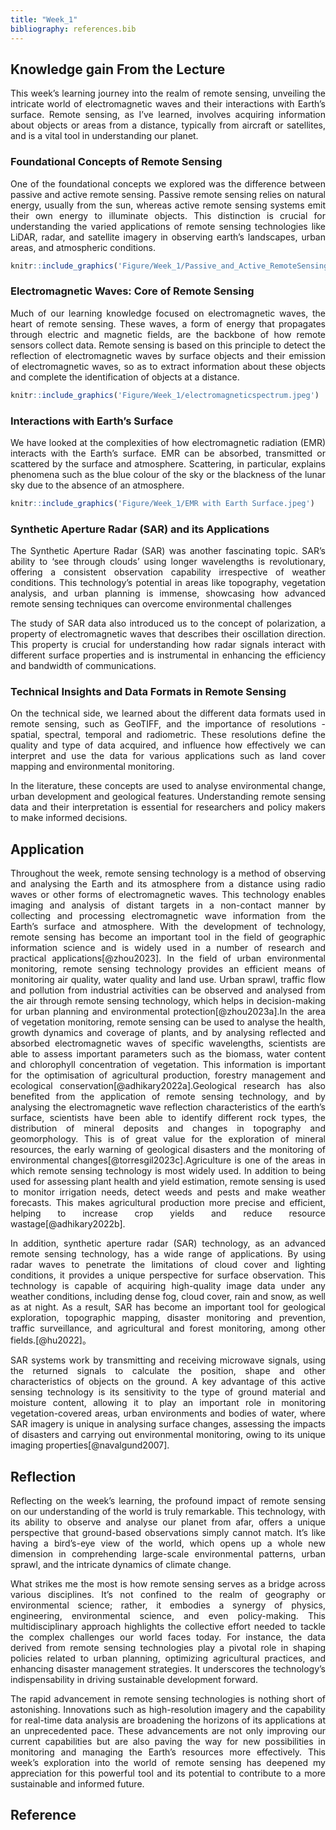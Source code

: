 ```yaml
---
title: "Week_1"
bibliography: references.bib
---
```


## **Knowledge gain From the Lecture**

::: {style="text-align: justify;"}
This week's learning journey into the realm of remote sensing, unveiling the intricate world of electromagnetic waves and their interactions with Earth's surface. Remote sensing, as I've learned, involves acquiring information about objects or areas from a distance, typically from aircraft or satellites, and is a vital tool in understanding our planet.
:::

### **Foundational Concepts of Remote Sensing**

::: {style="text-align: justify;"}
One of the foundational concepts we explored was the difference between passive and active remote sensing. Passive remote sensing relies on natural energy, usually from the sun, whereas active remote sensing systems emit their own energy to illuminate objects. This distinction is crucial for understanding the varied applications of remote sensing technologies like LiDAR, radar, and satellite imagery in observing earth's landscapes, urban areas, and atmospheric conditions.

```r
knitr::include_graphics('Figure/Week_1/Passive_and_Active_RemoteSensing.png')
```
:::

### **Electromagnetic Waves: Core of Remote Sensing**

::: {style="text-align: justify;"}
Much of our learning knowledge focused on electromagnetic waves, the heart of remote sensing. These waves, a form of energy that propagates through electric and magnetic fields, are the backbone of how remote sensors collect data. Remote sensing is based on this principle to detect the reflection of electromagnetic waves by surface objects and their emission of electromagnetic waves, so as to extract information about these objects and complete the identification of objects at a distance.
:::

```r
knitr::include_graphics('Figure/Week_1/electromagneticspectrum.jpeg')
```

### **Interactions with Earth's Surface**

::: {style="text-align: justify;"}
We have looked at the complexities of how electromagnetic radiation (EMR) interacts with the Earth's surface. EMR can be absorbed, transmitted or scattered by the surface and atmosphere. Scattering, in particular, explains phenomena such as the blue colour of the sky or the blackness of the lunar sky due to the absence of an atmosphere.
:::

```r
knitr::include_graphics('Figure/Week_1/EMR with Earth Surface.jpeg')
```

### **Synthetic Aperture Radar (SAR) and its Applications**

::: {style="text-align: justify;"}
The Synthetic Aperture Radar (SAR) was another fascinating topic. SAR's ability to 'see through clouds' using longer wavelengths is revolutionary, offering a consistent observation capability irrespective of weather conditions. This technology's potential in areas like topography, vegetation analysis, and urban planning is immense, showcasing how advanced remote sensing techniques can overcome environmental challenges

The study of SAR data also introduced us to the concept of polarization, a property of electromagnetic waves that describes their oscillation direction. This property is crucial for understanding how radar signals interact with different surface properties and is instrumental in enhancing the efficiency and bandwidth of communications.
:::

### **Technical Insights and Data Formats in Remote Sensing**

::: {style="text-align: justify;"}
On the technical side, we learned about the different data formats used in remote sensing, such as GeoTIFF, and the importance of resolutions - spatial, spectral, temporal and radiometric. These resolutions define the quality and type of data acquired, and influence how effectively we can interpret and use the data for various applications such as land cover mapping and environmental monitoring.

In the literature, these concepts are used to analyse environmental change, urban development and geological features. Understanding remote sensing data and their interpretation is essential for researchers and policy makers to make informed decisions.
:::

## Application
::: {style="text-align: justify;"}
Throughout the week, remote sensing technology is a method of observing and analysing the Earth and its atmosphere from a distance using radio waves or other forms of electromagnetic waves. This technology enables imaging and analysis of distant targets in a non-contact manner by collecting and processing electromagnetic wave information from the Earth's surface and atmosphere. With the development of technology, remote sensing has become an important tool in the field of geographic information science and is widely used in a number of research and practical applications[@zhou2023]. In the field of urban environmental monitoring, remote sensing technology provides an efficient means of monitoring air quality, water quality and land use. Urban sprawl, traffic flow and pollution from industrial activities can be observed and analysed from the air through remote sensing technology, which helps in decision-making for urban planning and environmental protection[@zhou2023a].In the area of vegetation monitoring, remote sensing can be used to analyse the health, growth dynamics and coverage of plants, and by analysing reflected and absorbed electromagnetic waves of specific wavelengths, scientists are able to assess important parameters such as the biomass, water content and chlorophyll concentration of vegetation. This information is important for the optimisation of agricultural production, forestry management and ecological conservation[@adhikary2022a].Geological research has also benefited from the application of remote sensing technology, and by analysing the electromagnetic wave reflection characteristics of the earth's surface, scientists have been able to identify different rock types, the distribution of mineral deposits and changes in topography and geomorphology. This is of great value for the exploration of mineral resources, the early warning of geological disasters and the monitoring of environmental changes[@torresgil2023c].Agriculture is one of the areas in which remote sensing technology is most widely used. In addition to being used for assessing plant health and yield estimation, remote sensing is used to monitor irrigation needs, detect weeds and pests and make weather forecasts. This makes agricultural production more precise and efficient, helping to increase crop yields and reduce resource wastage[@adhikary2022b].

In addition, synthetic aperture radar (SAR) technology, as an advanced remote sensing technology, has a wide range of applications. By using radar waves to penetrate the limitations of cloud cover and lighting conditions, it provides a unique perspective for surface observation. This technology is capable of acquiring high-quality image data under any weather conditions, including dense fog, cloud cover, rain and snow, as well as at night. As a result, SAR has become an important tool for geological exploration, topographic mapping, disaster monitoring and prevention, traffic surveillance, and agricultural and forest monitoring, among other fields.[@hu2022]。

SAR systems work by transmitting and receiving microwave signals, using the returned signals to calculate the position, shape and other characteristics of objects on the ground. A key advantage of this active sensing technology is its sensitivity to the type of ground material and moisture content, allowing it to play an important role in monitoring vegetation-covered areas, urban environments and bodies of water, where SAR imagery is unique in analysing surface changes, assessing the impacts of disasters and carrying out environmental monitoring, owing to its unique imaging properties[@navalgund2007].
::: 

## Reflection

::: {style="text-align: justify;"}
Reflecting on the week's learning, the profound impact of remote sensing on our understanding of the world is truly remarkable. This technology, with its ability to observe and analyse our planet from afar, offers a unique perspective that ground-based observations simply cannot match. It's like having a bird's-eye view of the world, which opens up a whole new dimension in comprehending large-scale environmental patterns, urban sprawl, and the intricate dynamics of climate change.

What strikes me the most is how remote sensing serves as a bridge across various disciplines. It's not confined to the realm of geography or environmental science; rather, it embodies a synergy of physics, engineering, environmental science, and even policy-making. This multidisciplinary approach highlights the collective effort needed to tackle the complex challenges our world faces today. For instance, the data derived from remote sensing technologies play a pivotal role in shaping policies related to urban planning, optimizing agricultural practices, and enhancing disaster management strategies. It underscores the technology's indispensability in driving sustainable development forward.

The rapid advancement in remote sensing technologies is nothing short of astonishing. Innovations such as high-resolution imagery and the capability for real-time data analysis are broadening the horizons of its applications at an unprecedented pace. These advancements are not only improving our current capabilities but are also paving the way for new possibilities in monitoring and managing the Earth's resources more effectively. This week's exploration into the world of remote sensing has deepened my appreciation for this powerful tool and its potential to contribute to a more sustainable and informed future.
:::

## Reference
